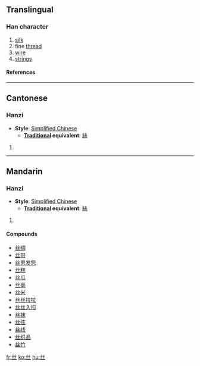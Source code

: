{{see|絲}}<!-- may be replaced by zh-forms -->

==Translingual==
===Han character===
{{Han char|rad=一|as=04|sn=5|four=|canj=女女一 (VVM)}}
# [[silk]]
# fine [[thread]]
# [[wire]]
# [[string]]s
====References====
{{Han ref|kx=0078.021|hdz=10017.080|uh=4E1D|ud=19997}}
----
==Cantonese==
===Hanzi===
{{yue-hanzi|jyut=|y=si1}}
* '''Style''': [[Simplified Chinese]] 
** '''[[Traditional Chinese|Traditional]] equivalent''': [[絲]]
# {{defn|Cantonese}}
----
==Mandarin==
===Hanzi===
{{cmn-hanzi|tra=絲|pin=[[sī]] (si1)|wg=ssu<sup>1</sup>}}
* '''Style''': [[Simplified Chinese]] 
** '''[[Traditional Chinese|Traditional]] equivalent''': [[絲]]
# {{defn|Mandarin}}

====Compounds====
*[[丝绸]]
*[[丝带]]
*[[丝恩发怨]]
*[[丝糕]]
*[[丝瓜]]
*[[丝毫]]
*[[丝米]]
*[[丝丝拉拉]]
*[[丝丝入扣]]
*[[丝袜]]
*[[丝弦]]
*[[丝线]]
*[[丝织品]]
*[[丝竹]]




[[fr:丝]]
[[ko:丝]]
[[hu:丝]]